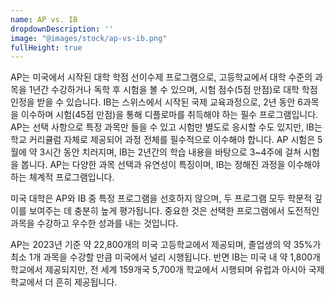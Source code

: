 ```yaml
---
name: AP vs. IB
dropdownDescription: ''
image: "@images/stock/ap-vs-ib.png"
fullHeight: true
---
```


AP는 미국에서 시작된 대학 학점 선이수제 프로그램으로, 고등학교에서 대학 수준의 과목을 1년간 수강하거나 독학 후 시험을 볼 수 있으며, 시험 점수(5점 만점)로 대학 학점 인정을 받을 수 있습니다. IB는 스위스에서 시작된 국제 교육과정으로, 2년 동안 6과목을 이수하며 시험(45점 만점)을 통해 디플로마를 취득해야 하는 필수 프로그램입니다. AP는 선택 사항으로 특정 과목만 들을 수 있고 시험만 별도로 응시할 수도 있지만, IB는 학교 커리큘럼 자체로 제공되어 과정 전체를 필수적으로 이수해야 합니다. AP 시험은 5월에 약 3시간 동안 치러지며, IB는 2년간의 학습 내용을 바탕으로 3~4주에 걸쳐 시험을 봅니다. AP는 다양한 과목 선택과 유연성이 특징이며, IB는 정해진 과정을 이수해야 하는 체계적 프로그램입니다.

미국 대학은 AP와 IB 중 특정 프로그램을 선호하지 않으며, 두 프로그램 모두 학문적 깊이를 보여주는 데 충분히 높게 평가됩니다. 중요한 것은 선택한 프로그램에서 도전적인 과목을 수강하고 우수한 성과를 내는 것입니다.

AP는 2023년 기준 약 22,800개의 미국 고등학교에서 제공되며, 졸업생의 약 35%가 최소 1개 과목을 수강할 만큼 미국에서 널리 시행됩니다. 반면 IB는 미국 내 약 1,800개 학교에서 제공되지만, 전 세계 159개국 5,700개 학교에서 시행되며 유럽과 아시아 국제학교에서 더 흔히 제공됩니다.
